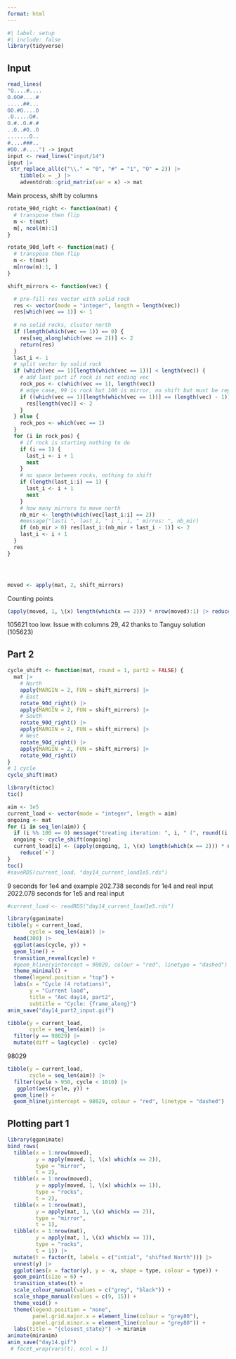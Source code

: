 ```yaml
---
format: html
---
```


```r
#| label: setup
#| include: false
library(tidyverse)
```

## Input

```r
read_lines(
"O....#....
O.OO#....#
.....##...
OO.#O....O
.O.....O#.
O.#..O.#.#
..O..#O..O
.......O..
#....###..
#OO..#....") -> input
input <- read_lines("input/14")
input |> 
 str_replace_all(c("\\." = "0", "#" = "1", "O" = 2)) |> 
    tibble(x = _) |> 
    adventdrob::grid_matrix(var = x) -> mat
```

Main process, shift by columns

```r

rotate_90d_right <- function(mat) {
  # transpose then flip
  m <- t(mat)
  m[, ncol(m):1]
}

rotate_90d_left <- function(mat) {
  # transpose then flip
  m <- t(mat)
  m[nrow(m):1, ]
}

shift_mirrors <- function(vec) {

  # pre-fill res vector with solid rock
  res <- vector(mode = "integer", length = length(vec))
  res[which(vec == 1)] <- 1
  
  # no solid rocks, cluster north
  if (length(which(vec == 1)) == 0) {
    res[seq_along(which(vec == 2))] <- 2
    return(res)
  }
  last_i <- 1
  # split vector by solid rock
  if (which(vec == 1)[length(which(vec == 1))] < length(vec)) {
    # add last part if rock is not ending vec
    rock_pos <- c(which(vec == 1), length(vec))
    # edge case, 99 is rock but 100 is mirror, no shift but must be reported
    if ((which(vec == 1)[length(which(vec == 1))] == (length(vec) - 1)) & vec[length(vec)] == 2) {
      res[length(vec)] <- 2
    }
  } else {
    rock_pos <- which(vec == 1)
  }
  for (i in rock_pos) {
    # if rock is starting nothing to do
    if (i == 1) {
      last_i <- i + 1
      next
    }
    # no space between rocks, nothing to shift
    if (length(last_i:i) == 1) {
      last_i <- i + 1
      next
    }
    # how many mirrors to move north
    nb_mir <- length(which(vec[last_i:i] == 2))
    #message("lasti ", last_i, " i ", i, " mirros: ", nb_mir)
    if (nb_mir > 0) res[last_i:(nb_mir + last_i - 1)] <- 2
    last_i <- i + 1
  }
  res
}




moved <- apply(mat, 2, shift_mirrors)

```

Counting points

```r
(apply(moved, 1, \(x) length(which(x == 2))) * nrow(moved):1) |> reduce(`+`)
```

105621 too low. Issue with columns 29, 42 thanks to Tanguy solution (105623)


## Part 2


```r
cycle_shift <- function(mat, round = 1, part2 = FALSE) {
  mat |> 
    # North
    apply(MARGIN = 2, FUN = shift_mirrors) |> 
    # East
    rotate_90d_right() |> 
    apply(MARGIN = 2, FUN = shift_mirrors) |> 
    # South
    rotate_90d_right() |> 
    apply(MARGIN = 2, FUN = shift_mirrors) |> 
    # West
    rotate_90d_right() |> 
    apply(MARGIN = 2, FUN = shift_mirrors) |> 
    rotate_90d_right()
}
# 1 cycle
cycle_shift(mat)
```



```r

library(tictoc)
tic()

aim <- 1e5
current_load <- vector(mode = "integer", length = aim)
ongoing <- mat
for (i in seq_len(aim)) {
  if (i %% 100 == 0) message("treating iteration: ", i, " (", round((i / aim) * 100, 2),"%)")
  ongoing <- cycle_shift(ongoing)
  current_load[i] <- (apply(ongoing, 1, \(x) length(which(x == 2))) * nrow(ongoing):1) |> 
    reduce(`+`)
}
toc()
#saveRDS(current_load, "day14_current_load1e5.rds")

```

9 seconds for 1e4 and example
202.738 seconds for 1e4 and real input
2022.078 seconds for 1e5 and real input

```r
#current_load <- readRDS("day14_current_load1e5.rds")

library(gganimate)
tibble(y = current_load,
       cycle = seq_len(aim)) |> 
  head(300) |> 
  ggplot(aes(cycle, y)) +
  geom_line() +
  transition_reveal(cycle) +
  #geom_hline(yintercept = 98029, colour = "red", linetype = "dashed") +
  theme_minimal() +
  theme(legend.position = "top") +
  labs(x = "Cycle (4 rotations)",
       y = "Current load",
       title = "AoC day14, part2",
       subtitle = "Cycle: {frame_along}")
anim_save("day14_part2_input.gif")

```


```r
tibble(y = current_load,
       cycle = seq_len(aim)) |> 
  filter(y == 98029) |> 
  mutate(diff = lag(cycle) - cycle)
```


98029


```r
tibble(y = current_load,
       cycle = seq_len(aim)) |> 
  filter(cycle > 950, cycle < 1010) |> 
   ggplot(aes(cycle, y)) +
  geom_line() +
  geom_hline(yintercept = 98029, colour = "red", linetype = "dashed") 
```



## Plotting part 1


```r
library(gganimate)
bind_rows(
  tibble(x = 1:nrow(moved),
         y = apply(moved, 1, \(x) which(x == 2)),
         type = "mirror",
         t = 2),
  tibble(x = 1:nrow(moved),
         y = apply(moved, 1, \(x) which(x == 1)),
         type = "rocks",
         t = 2),
  tibble(x = 1:nrow(mat),
         y = apply(mat, 1, \(x) which(x == 2)),
         type = "mirror",
         t = 1),
  tibble(x = 1:nrow(mat),
         y = apply(mat, 1, \(x) which(x == 1)),
         type = "rocks",
         t = 1)) |> 
  mutate(t = factor(t, labels = c("intial", "shifted North"))) |> 
  unnest(y) |> 
  ggplot(aes(x = factor(y), y = -x, shape = type, colour = type)) +
  geom_point(size = 6) +
  transition_states(t) +
  scale_colour_manual(values = c("grey", "black")) +
  scale_shape_manual(values = c(9, 15)) +
  theme_void() +
  theme(legend.position = "none",
        panel.grid.major.x = element_line(colour = "grey80"),
        panel.grid.minor.x = element_line(colour = "grey80")) +
  labs(title = "{closest_state}") -> miranim
animate(miranim)
anim_save("day14.gif")
 # facet_wrap(vars(t), ncol = 1)
```
